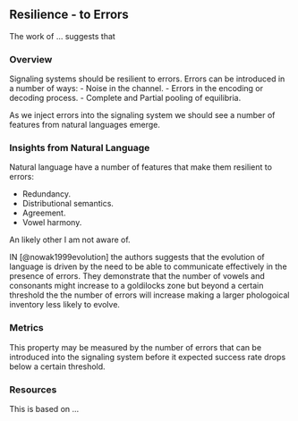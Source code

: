 
## Resilience - to Errors

The work of ... suggests that 

### Overview

Signaling systems should be resilient to errors.
Errors can be introduced in a number of ways:
- Noise in the channel.
- Errors in the encoding or decoding process.
- Complete and Partial pooling of equilibria.

As we inject errors into the signaling system we should see a number of features from natural languages emerge.

### Insights from Natural Language

Natural language have a number of features that make them resilient to errors:

- Redundancy.
- Distributional semantics.
- Agreement.
- Vowel harmony.

An likely other I am not aware of.

IN [@nowak1999evolution] the authors suggests that the evolution of language is driven by the need to be able to communicate effectively in the presence of errors. They demonstrate that the number of vowels and consonants might increase to a goldilocks zone but beyond a certain threshold the the number of errors will increase making a larger phologoical inventory less likely to evolve.

### Metrics

This property may be measured by the number of errors that can be introduced into the signaling system before it expected success rate drops below a certain threshold.

### Resources

This is based on ...